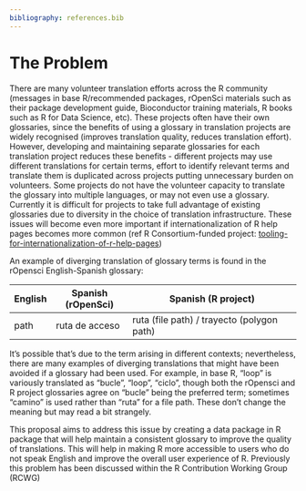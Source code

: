 ```yaml
---
bibliography: references.bib
---
```


# The Problem

```{=html}
<!-- 
Outlining the issue / weak point / problem to be solved by this proposal. This should be a compelling section that sets the reader up for the next section - the proposed solution!

It is important to cover:

 - [ ] What the problem is
 - [ ] Who it affects
 - [ ] Have there been previous attempts to resolve the problem
 - [ ] Why it should be tackled
-->
```

There are many volunteer translation efforts across the R community (messages in base R/recommended packages, rOpenSci materials such as their package development guide, Bioconductor training materials, R books such as R for Data Science, etc). These projects often have their own glossaries, since the benefits of using a glossary in translation projects are widely recognised (improves translation quality, reduces translation effort). However, developing and maintaining separate glossaries for each translation project reduces these benefits - different projects may use different translations for certain terms, effort to identify relevant terms and translate them is duplicated across projects putting unnecessary burden on volunteers. Some projects do not have the volunteer capacity to translate the glossary into multiple languages, or may not even use a glossary. Currently it is difficult for projects to take full advantage of existing glossaries due to diversity in the choice of translation infrastructure. These issues will become even more important if internationalization of R help pages becomes more common (ref R Consortium-funded project: [tooling-for-internationalization-of-r-help-pages](https://r-consortium.org/all-projects/2023-group-2.html#tooling-for-internationalization-of-r-help-pages))

An example of diverging translation of glossary terms is found in the rOpensci English-Spanish glossary:

| English | Spanish (rOpenSci) | Spanish (R project)                        |
|--------|--------------------|--------------------------------------------|
| path    | ruta de acceso     | ruta (file path) / trayecto (polygon path) |   

It's possible that's due to the term arising in different contexts; nevertheless, there are many examples of diverging translations that might have been avoided if a glossary had been used. For example, in base R, "loop" is variously translated as "bucle", "loop", "ciclo", though both the rOpensci and R project glossaries agree on "bucle" being the preferred term; sometimes "camino" is used rather than "ruta" for a file path. These don't change the meaning but may read a bit strangely.

This proposal aims to address this issue by creating a data package in R package that will help maintain a consistent glossary to improve the quality of translations. This will help in making R more accessible to users who do not speak English and improve the overall user experience of R. Previously this problem has been discussed within the R Contribution Working Group (RCWG)
